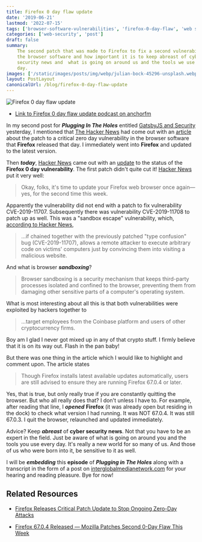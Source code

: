 ```yaml
---
title: Firefox 0 day flaw update
date: '2019-06-21'
lastmod: '2022-07-15'
tags: ['browser-software-vulnerabilities', 'firefox-0-day-flaw', 'web security']
categories: ['web-security', 'post']
draft: false
summary:
    The second patch that was made to Firefox to fix a second vulnerability in
    the browser software and how important it is to keep abreast of cyber
    security news and  what is going on around us and the tools we use every
    day.
images: ['/static/images/posts/img/webp/julian-bock-45296-unsplash.webp']
layout: PostLayout
canonicalUrl: /blog/firefox-0-day-flaw-update
---
```


![Firefox 0 day flaw update](/static/images/posts/img/webp/julian-bock-45296-unsplash.webp)

-   [Link to Firefox 0 day flaw update podcast on anchorfm](https://anchor.fm/maria-campbell/episodes/Firefox-0-Day-Flaw-Update-e4dk2m)

In my second post for **_Plugging In The Holes_** entitled
[GatsbyJS and Security](/blog/gatsbyjs-and-security/) yesterday, I mentioned
that [The Hacker News](https://thehackernews.com/) had come out with an
[article](https://thehackernews.com/2019/06/mozilla-firefox-patch-update.html)
about the patch to a critical zero day vulnerability in the browser software
that **Firefox** released that day. I immediately went into **Firefox** and
updated to the latest version.

Then **_today_**, [Hacker News](https://thehackernews.com/) came out with an
[update](https://thehackernews.com/2019/06/firefox-0day-vulnerability.html) to
the status of the **Firefox 0 day vulnerability**. The first patch didn't quite
cut it! [Hacker News](https://thehackernews.com/) put it very well:

> Okay, folks, it's time to update your Firefox web browser once again—yes, for
> the second time this week.

Apparently the vulnerability did not end with a patch to fix vulnerability
CVE-2019-11707. Subsequently there was vulnerability CVE-2019-11708 to patch up
as well. This was a "sandbox escape" vulnerability, which,
[according to Hacker News](https://thehackernews.com/2019/06/firefox-0day-vulnerability.html),

> …if chained together with the previously patched "type confusion" bug
> (CVE-2019-11707), allows a remote attacker to execute arbitrary code on
> victims' computers just by convincing them into visiting a malicious website.

And what is browser **_sandboxing_**?

> Browser sandboxing is a security mechanism that keeps third-party processes
> isolated and confined to the browser, preventing them from damaging other
> sensitive parts of a computer's operating system.

What is most interesting about all this is that both vulnerabilities were
exploited by hackers together to

> …target employees from the Coinbase platform and users of other cryptocurrency
> firms.

Boy am I glad I never got mixed up in any of that crypto stuff. I firmly believe
that it is on its way out. Flash in the pan baby!

But there was one thing in the article which I would like to highlight and
comment upon. The article states

> Though Firefox installs latest available updates automatically, users are
> still advised to ensure they are running Firefox 67.0.4 or later.

Yes, that is true, but only really true if you are constantly quitting the
browser. But who all really does that? I don't unless I have to. For example,
after reading that line, I **_opened_** **Firefox** (it was already open but
residing in the dock) to check what version I had running. It was NOT 67.0.4. It
was still 67.0.3. I quit the browser, relaunched and updated immediately.

Advice? Keep **_abreast_** of **cyber security news**. Not that you have to be
an expert in the field. Just be aware of what is going on around you and the
tools you use every day. It's really a new world for so many of us. And those of
us who were born into it, be sensitive to it as well.

I will be **_embedding_** this **episode** of **_Plugging in The Holes_** along
with a transcript in the form of a post on
[interglobalmedianetwork.com](https://www.interglobalmedianetwork.com) for your
hearing and reading pleasure. Bye for now!

## Related Resources

-   [Firefox Releases Critical Patch Update to Stop Ongoing Zero-Day Attacks](https://thehackernews.com/2019/06/mozilla-firefox-patch-update.html)

-   [Firefox 67.0.4 Released — Mozilla Patches Second 0-Day Flaw This Week](https://thehackernews.com/2019/06/firefox-0day-vulnerability.html)
